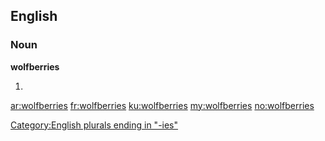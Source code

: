 ==English==

===Noun===
'''wolfberries'''

# {{plural of|[[wolfberry]]}}

[[Category:English plurals ending in "-ies"]]

[[ar:wolfberries]]
[[fr:wolfberries]]
[[ku:wolfberries]]
[[my:wolfberries]]
[[no:wolfberries]]